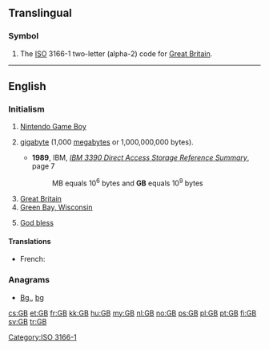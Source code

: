==Translingual==

===Symbol===
{{head|mul|symbol}}

# The [[ISO]] 3166-1 two-letter (alpha-2) code for [[Great Britain]].

[[Category:ISO 3166-1]]

----

==English==

===Initialism===
{{head|en|initialism}}

# [[w:Nintendo Game Boy|Nintendo Game Boy]]
# {{context|computing|lang=en}} [[gigabyte]] (1,000 [[megabyte]]s or 1,000,000,000 bytes).
#* '''1989''', IBM, ''[http://bitsavers.informatik.uni-stuttgart.de/pdf/ibm/dasd/reference_summary/GX26-4577-0_3390_Reference_Summary_Jun89.pdf IBM 3390 Direct Access Storage Reference Summary]'', page 7
#*: MB equals 10<sup>6</sup> bytes and '''GB''' equals 10<sup>9</sup> bytes
# [[Great Britain]]
# [[w:Green Bay, Wisconsin|Green Bay, Wisconsin]]
# {{context|internet slang|lang=en}} [[God bless you|God bless]]

====Translations====
{{trans-top|gigabyte}}
* French: {{t+|fr|Go}}
{{trans-mid}}
{{trans-bottom}}

===Anagrams===
* [[Bg.#English|Bg.]], [[bg#English|bg]]

[[cs:GB]]
[[et:GB]]
[[fr:GB]]
[[kk:GB]]
[[hu:GB]]
[[my:GB]]
[[nl:GB]]
[[no:GB]]
[[ps:GB]]
[[pl:GB]]
[[pt:GB]]
[[fi:GB]]
[[sv:GB]]
[[tr:GB]]